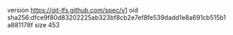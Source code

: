 version https://git-lfs.github.com/spec/v1
oid sha256:dfce9f80d83202225ab323bf8cb2e7ef8fe539dadd1e8a691cb515b1a881178f
size 453
